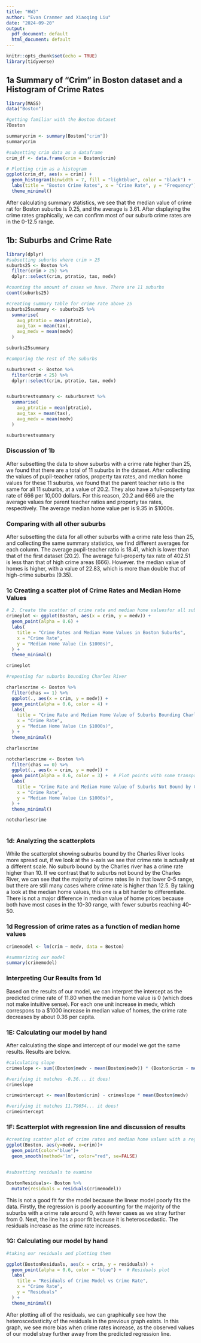 ```yaml
---
title: "HW3"
author: "Evan Cranmer and Xiaoqing Liu"
date: "2024-09-20"
output:
  pdf_document: default
  html_document: default
---
```


```r
knitr::opts_chunk$set(echo = TRUE)
library(tidyverse)
```

## 1a Summary of "Crim" in Boston dataset and a Histogram of Crime Rates

```r

library(MASS)
data("Boston")

#getting familiar with the Boston dataset
?Boston

summarycrim <- summary(Boston["crim"])
summarycrim

#subsetting crim data as a dataframe 
crim_df <- data.frame(crim = Boston$crim)

# Plotting crim as a histogram
ggplot(crim_df, aes(x = crim)) + 
  geom_histogram(binwidth = 7, fill = "lightblue", color = "black") +
  labs(title = "Boston Crime Rates", x = "Crime Rate", y = "Frequency") +
  theme_minimal()
```
After calculating summary statistics, we see that the median value of crime rat for Boston suburbs is 0.25, and the average is 3.61. After displaying the crime rates graphically, we can confirm most of our suburb crime rates are in the 0-12.5 range. 


## 1b: Suburbs and Crime Rate

```r
library(dplyr)
#subsetting suburbs where crim > 25
suburbs25 <- Boston %>%
  filter(crim > 25) %>%
  dplyr::select(crim, ptratio, tax, medv)

#counting the amount of cases we have. There are 11 suburbs
count(suburbs25)

#creating summary table for crime rate above 25
suburbs25summary <- suburbs25 %>% 
  summarise(
    avg_ptratio = mean(ptratio),
    avg_tax = mean(tax),
    avg_medv = mean(medv)
  )

suburbs25summary

#comparing the rest of the suburbs

suburbsrest <- Boston %>%
  filter(crim < 25) %>%
  dplyr::select(crim, ptratio, tax, medv)


suburbsrestsummary <- suburbsrest %>% 
  summarise(
    avg_ptratio = mean(ptratio),
    avg_tax = mean(tax),
    avg_medv = mean(medv)
  )

suburbsrestsummary

```

### Discussion of 1b 

After subsetting the data to show suburbs with a crime rate higher than 25, we found that there are a total of 11 suburbs in the dataset. After collecting the values of pupil-teacher ratios, property tax rates, and median home values for these 11 suburbs, we found that the parent teacher ratio is the same for all 11 suburbs, at a value of 20.2. They also have a full-property tax rate of 666 per 10,000 dollars. For this reason, 20.2 and 666 are the average values for parent teacher ratios and property tax rates, respectively. The average median home value per is 9.35 in $1000s. 

### Comparing with all other suburbs

After subsetting the data for all other suburbs with a crime rate less than 25, and collecting the same summary statistics, we find different averages for each column. The average pupil-teacher ratio is 18.41, which is lower than that of the first dataset (20.2). The average full-property tax rate of 402.51 is less than that of high crime areas (666). However. the median value of homes is higher, with a value of 22.83, which is more than double that of high-crime suburbs (9.35). 

### 1c Creating a scatter plot of Crime Rates and Median Home Values 

```r

# 2. Create the scatter of crime rate and median home valuesfor all suburbs 
crimeplot <- ggplot(Boston, aes(x = crim, y = medv)) + 
  geom_point(alpha = 0.6) + 
  labs(
    title = "Crime Rates and Median Home Values in Boston Suburbs",
    x = "Crime Rate",
    y = "Median Home Value (in $1000s)",
  ) +
  theme_minimal() 

crimeplot

#repeating for suburbs bounding Charles River

charlescrime <- Boston %>%
  filter(chas == 1) %>%
  ggplot(., aes(x = crim, y = medv)) + 
  geom_point(alpha = 0.6, color = 4) + 
  labs(
    title = "Crime Rate and Median Home Value of Suburbs Bounding Charles River",
    x = "Crime Rate",
    y = "Median Home Value (in $1000s)",
  ) +
  theme_minimal() 

charlescrime

notcharlescrime <- Boston %>%
  filter(chas == 0) %>%
  ggplot(., aes(x = crim, y = medv)) + 
  geom_point(alpha = 0.6, color = 3) +  # Plot points with some transparency
  labs(
    title = "Crime Rate and Median Home Value of Suburbs Not Bound by Charles River",
    x = "Crime Rate",
    y = "Median Home Value (in $1000s)",
  ) +
  theme_minimal() 

notcharlescrime
  
```

### 1d: Analyzing the scatterplots

While the scatterplot showing suburbs bound by the Charles River looks more spread out, if we look at the x-axis we see that crime rate is actually at a different scale. No suburb bound by the Charles river has a crime rate higher than 10. If we contrast that to suburbs not bound by the Charles River, we can see that the majority of crime rates lie in that lower 0-5 range, but there are still many cases where crime rate is higher than 12.5. By taking a look at the median home values, this one is a bit harder to differentiate. There is not a major difference in median value of home prices because both have most cases in the 10-30 range, with fewer suburbs reaching 40-50. 

### 1d Regression of crime rates as a function of median home values

```r

crimemodel <- lm(crim ~ medv, data = Boston)

#summarizing our model
summary(crimemodel)

```
### Interpreting Our Results from 1d
Based on the results of our model, we can interpret the intercept as the predicted crime rate of 11.80 when the median home value is 0 (which does not make intuitive sense). For each one unit increase in medv, which correspons to a $1000 increase in median value of homes, the crime rate decreases by about 0.36 per capita. 


### 1E: Calculating our model by hand
After calculating the slope and intercept of our model we got the same results. Results are below. 
```r

#calculating slope 
crimeslope <- sum((Boston$medv - mean(Boston$medv)) * (Boston$crim - mean(Boston$crim))) / sum((Boston$medv - mean(Boston$medv))^2)

#verifying it matches -0.36... it does!
crimeslope

crimeintercept <- mean(Boston$crim) - crimeslope * mean(Boston$medv)

#verifying it matches 11.79654... it does!
crimeintercept
```


### 1F: Scatterplot with regression line and discussion of results
```r

#creating scatter plot of crime rates and median home values with a regression line  
ggplot(Boston, aes(y=medv, x=crim))+
  geom_point(color="blue")+
  geom_smooth(method='lm', color="red", se=FALSE)


#subsetting residuals to examine

BostonResiduals<- Boston %>%
  mutate(residuals = residuals(crimemodel))

```
This is not a good fit for the model because the linear model poorly fits the data. Firstly, the regression is poorly accounting for the majority of the suburbs with a crime rate around 0, with fewer cases as we stray further from 0. Next, the line has a poor fit because it is heteroscedastic. The residuals increase as the crime rate increases. 


### 1G: Calculating our model by hand
```r
#taking our residuals and plotting them 

ggplot(BostonResiduals, aes(x = crim, y = residuals)) +
  geom_point(alpha = 0.6, color = "blue") +  # Residuals plot
  labs(
    title = "Residuals of Crime Model vs Crime Rate",
    x = "Crime Rate",
    y = "Residuals"
  ) +
  theme_minimal()
```

After plotting all of the residuals, we can graphically see how the heteroscedasticity of the residuals in the previous graph exists. In this graph, we see more bias when crime rates increase, as the observed values of our model stray further away from the predicted regression line. 